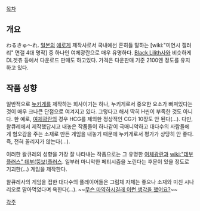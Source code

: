 
[[목차]]

== 개요 ==
わるきゅ～れ.
[[일본]]의 [[에로게]] 제작사로서 국내에선 흔히들 말하는 [wiki:"미연시 갤러리" 면갤 4대 명작] 중 하나인 여체광란으로 매우 유명하다. [[Black Lilith]]사와 비슷하게 DL겟츄 등에서 다운로드 판매도 하고있다. 가격은 다운판매 기준 2100엔 정도를 유지하고 있다.

== 작품 성향 ==
일반적으로 [[누키게]]를 제작하는 회사이기는 하나, 누키게로서 중요한 요소가 빠져있다는 것이 매우 크나큰 단점으로 여겨지고 있다. 그렇다고 해서 딱히 H씬이 부족한 것도 아니다. 한 예로, [[여체광란]]의 경우 HCG를 제외한 정상적인 CG가 10장도 안 된다(…). 
다만, 왈큐레에서 제작했답시고 내놓은 작품들이 하나같이 극매니악하고 대다수의 사람들에게 혐오감을 주는 소재로 만든 게임을 내놓기 때문에 누키게로서 평가가 상당히 안 좋다. 즉, 전혀 꼴리지가 않는다(…).

이러한 왈큐레의 성향을 가장 잘 나타내는 작품으로는 그 유명한 [[여체광란]]과 [[wiki:"데부플러스" 데부(뚱보)플러스]]. 일부러 마니악한 페티시즘을 노린다는 후문이 있을 정도로 기괴한(…) 게임을 제작한다.

왈큐레사의 게임을 접한 대다수의 플레이어들은 그림체 자체는 좋으나 소재와 미친 시나리오로 말아먹었다며 욕한다(…). ~~[[무슨 마약하시길래 이런 생각을 했어요?]]~~

[[각주]]
